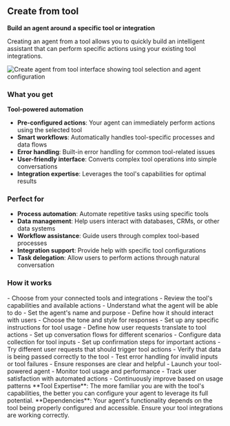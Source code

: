 ## Create from tool

**Build an agent around a specific tool or integration**

Creating an agent from a tool allows you to quickly build an intelligent assistant that can perform specific actions using your existing tool integrations.

<Frame>
<img src="/images/dashboard/create-agent-tool.png" alt="Create agent from tool interface showing tool selection and agent configuration" />
</Frame>

### What you get

**Tool-powered automation**
- **Pre-configured actions**: Your agent can immediately perform actions using the selected tool
- **Smart workflows**: Automatically handles tool-specific processes and data flows
- **Error handling**: Built-in error handling for common tool-related issues
- **User-friendly interface**: Converts complex tool operations into simple conversations
- **Integration expertise**: Leverages the tool's capabilities for optimal results

### Perfect for

- **Process automation**: Automate repetitive tasks using specific tools
- **Data management**: Help users interact with databases, CRMs, or other data systems
- **Workflow assistance**: Guide users through complex tool-based processes
- **Integration support**: Provide help with specific tool configurations
- **Task delegation**: Allow users to perform actions through natural conversation

### How it works

<Steps>
<Step title="Select your tool">
  - Choose from your connected tools and integrations
  - Review the tool's capabilities and available actions
  - Understand what the agent will be able to do
</Step>

<Step title="Configure the agent">
  - Set the agent's name and purpose
  - Define how it should interact with users
  - Choose the tone and style for responses
  - Set up any specific instructions for tool usage
</Step>

<Step title="Map user intents to actions">
  - Define how user requests translate to tool actions
  - Set up conversation flows for different scenarios
  - Configure data collection for tool inputs
  - Set up confirmation steps for important actions
</Step>

<Step title="Test tool interactions">
  - Try different user requests that should trigger tool actions
  - Verify that data is being passed correctly to the tool
  - Test error handling for invalid inputs or tool failures
  - Ensure responses are clear and helpful
</Step>

<Step title="Deploy and monitor">
  - Launch your tool-powered agent
  - Monitor tool usage and performance
  - Track user satisfaction with automated actions
  - Continuously improve based on usage patterns
</Step>
</Steps>

<Tip>
**Tool Expertise**: The more familiar you are with the tool's capabilities, the better you can configure your agent to leverage its full potential.
</Tip>

<Note>
**Dependencies**: Your agent's functionality depends on the tool being properly configured and accessible. Ensure your tool integrations are working correctly.
</Note>

